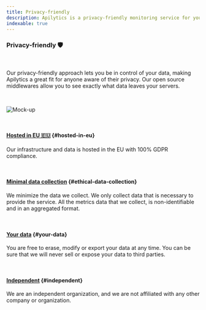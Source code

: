 ```yaml
---
title: Privacy-friendly
description: Apilytics is a privacy-friendly monitoring service for your APIs. All data hosted in EU with full GDPR compliance.
indexable: true
---
```


### Privacy-friendly 🛡️

<br />

<p className="text-xl">
  Our privacy-friendly approach lets you be in control of your data, making Apilytics a great fit
  for anyone aware of their privacy. Our open source middlewares allow you to see exactly what data
  leaves your servers.
</p>

<br />

![Mock-up](/mock-ups/time-frame.gif)

<br />

#### [Hosted in EU 🇪🇺](#hosted-in-eu) {#hosted-in-eu}

Our infrastructure and data is hosted in the EU with 100% GDPR compliance.

<br />

#### [Minimal data collection](#ethical-data-collection) {#ethical-data-collection}

We minimize the data we collect. We only collect data that is necessary to provide the service.
All the metrics data that we collect, is non-identifiable and in an aggregated format.

<br />

#### [Your data](#your-data) {#your-data}

You are free to erase, modify or export your data at any time.
You can be sure that we will never sell or expose your data to third parties.

<br />

#### [Independent](#independent) {#independent}

We are an independent organization, and we are not affiliated with any other company or organization.
